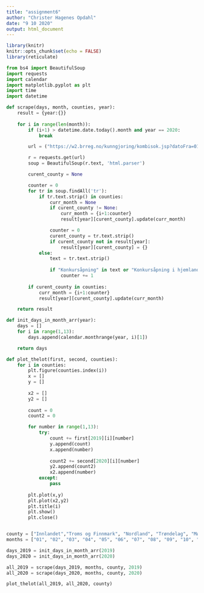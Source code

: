 ```yaml
---
title: "assignment6"
author: "Christer Hagenes Opdahl"
date: "9 10 2020"
output: html_document
---
```


```r
library(knitr)
knitr::opts_chunk$set(echo = FALSE)
library(reticulate)
```

```python
from bs4 import BeautifulSoup
import requests
import calendar
import matplotlib.pyplot as plt
import time
import datetime

def scrape(days, month, counties, year):
	result = {year:{}}
	
	for i in range(len(month)):
		if (i+1) > datetime.date.today().month and year == 2020:
			break

		url = ("https://w2.brreg.no/kunngjoring/kombisok.jsp?datoFra=01.{}.{}&datoTil={}.{}.{}&id_region=0&id_niva1=51&id_niva2=56&id_bransje1=0").format(month[i], year,days[i], month[i], year)														

		r = requests.get(url)
		soup = BeautifulSoup(r.text, 'html.parser')

		curent_county = None

		counter = 0
		for tr in soup.findAll('tr'):
			if tr.text.strip() in counties:
				curr_month = None
				if curent_county != None:
					curr_month = {i+1:counter}
					result[year][curent_county].update(curr_month)

				counter = 0
				curent_county = tr.text.strip()
				if curent_county not in result[year]:
					result[year][curent_county] = {}
			else:
				text = tr.text.strip()
				
				if "Konkursåpning" in text or "Konkursåpning i hjemlandet" in text:
					counter += 1
		
		if curent_county in counties:
			curr_month = {i+1:counter}
			result[year][curent_county].update(curr_month)

	return result

def init_days_in_month_arr(year):
	days = []
	for i in range(1,13):
		days.append(calendar.monthrange(year, i)[1])

	return days

def plot_thelot(first, second, counties):
	for i in counties:
		plt.figure(counties.index(i))
		x = []
		y = []
		
		x2 = []
		y2 = []
		
		count = 0
		count2 = 0

		for number in range(1,13):
			try:
				count += first[2019][i][number]
				y.append(count)
				x.append(number)
				
				count2 += second[2020][i][number]
				y2.append(count2)
				x2.append(number)
			except:
				pass
		
		plt.plot(x,y)
		plt.plot(x2,y2)
		plt.title(i)
		plt.show()
		plt.close()


county = ["Innlandet","Troms og Finnmark", "Nordland", "Trøndelag", "Møre og Romsdal", "Vestland", "Rogaland", "Agder", "Vestfold og Telemark", "Viken", "Oslo", "Utenlands"]
months = ["01", "02", "03", "04", "05", "06", "07", "08", "09", "10", "11", "12"]

days_2019 = init_days_in_month_arr(2019)
days_2020 = init_days_in_month_arr(2020)

all_2019 = scrape(days_2019, months, county, 2019)
all_2020 = scrape(days_2020, months, county, 2020)

plot_thelot(all_2019, all_2020, county)
```

